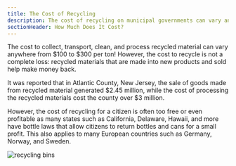 ```yaml
---
title: The Cost of Recycling
description: The cost of recycling on municipal governments can vary anywhere from $100 to $300 per ton
sectionHeader: How Much Does It Cost?
---
```


The cost to collect, transport, clean, and process recycled material can vary anywhere from $100 to $300 per ton!
However, the cost to recycle is not a complete loss: recycled materials that are made into new products and sold help make money back.

It was reported that in Atlantic County, New Jersey, the sale of goods made from recycled material generated $2.45 million, while the cost of processing the recycled materials cost the county over $3 million.

However, the cost of recycling for a citizen is often too free or even profitable as many states such as California, Delaware, Hawaii, and more have bottle laws that allow citizens to return bottles and cans for a small profit.
This also applies to many European countries such as Germany, Norway, and Sweden.

<img src="/images/rec_cost.avif" alt="recycling bins" />
